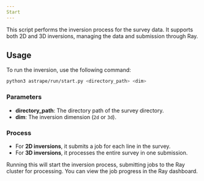 ```yaml
---
Start
---
```


This script performs the inversion process for the survey data. It supports both 2D and 3D inversions, managing the data and submission through Ray.

## Usage

To run the inversion, use the following command:

```bash
python3 astrape/run/start.py <directory_path> <dim>
```

### Parameters

- **directory_path**: The directory path of the survey directory.
- **dim**: The inversion dimension (`2d` or `3d`).

### Process

- For **2D inversions**, it submits a job for each line in the survey.
- For **3D inversions**, it processes the entire survey in one submission.

Running this will start the inversion process, submitting jobs to the Ray cluster for processing. You can view the job progress in the Ray dashboard.